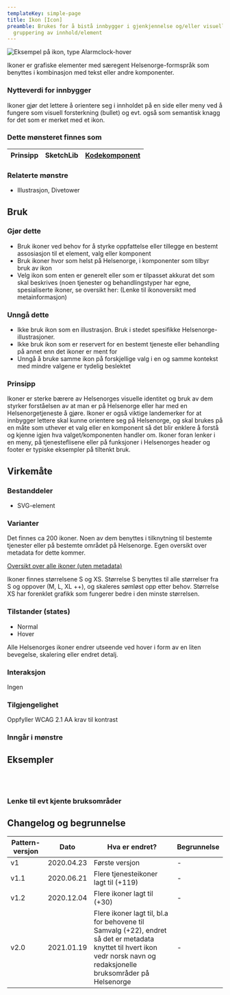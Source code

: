 ```yaml
---
templateKey: simple-page
title: Ikon [Icon]
preamble: Brukes for å bistå innbygger i gjenkjennelse og/eller visuell
  gruppering av innhold/element
---
```


<img src="/img/Icon-Alarmclock-Hover.png" title="Icon example image" alt="Eksempel på ikon, type Alarmclock-hover"/>

Ikoner er grafiske elementer med særegent Helsenorge-formspråk som benyttes i kombinasjon med tekst eller andre komponenter.

### Nytteverdi for innbygger

Ikoner gjør det lettere å orientere seg i innholdet på en side eller meny ved å fungere som visuell forsterkning (bullet) og evt. også som semantisk knagg for det som er merket med et ikon.




### Dette mønsteret finnes som

| Prinsipp | SketchLib | [Kodekomponent](https://helsenorge.design/library/components/icon) |
| ---- | --- | --- |

### Relaterte mønstre

* Illustrasjon, Divetower

## Bruk
### Gjør dette

* Bruk ikoner ved behov for å styrke oppfattelse eller tillegge en bestemt assosiasjon til et element, valg eller komponent
* Bruk ikoner hvor som helst på Helsenorge, i komponenter som tilbyr bruk av ikon
* Velg ikon som enten er generelt eller som er tilpasset akkurat det som skal beskrives (noen tjenester og behandlingstyper har egne, spesialiserte ikoner, se oversikt her: (Lenke til ikonoversikt med metainformasjon)

### Unngå dette

* Ikke bruk ikon som en illustrasjon. Bruk i stedet spesifikke Helsenorge-illustrasjoner.
* Ikke bruk ikon som er reservert for en bestemt tjeneste eller behandling på annet enn det ikoner er ment for
* Unngå å bruke samme ikon på forskjellige valg i en og samme kontekst med mindre valgene er tydelig beslektet


### Prinsipp

Ikoner er sterke bærere av Helsenorges visuelle identitet og bruk av dem styrker forståelsen av at man er på Helsenorge eller har med en Helsenorgetjeneste å gjøre. Ikoner er også viktige landemerker for at innbygger lettere skal kunne orientere seg på Helsenorge, og skal brukes på en måte som uthever et valg eller en komponent så det blir enklere å forstå og kjenne igjen hva valget/komponenten handler om. Ikoner foran lenker i en meny, på tjenesteflisene eller på funksjoner i Helsenorges header og footer er typiske eksempler på tiltenkt bruk. 

## Virkemåte
### Bestanddeler

* SVG-element

### Varianter

Det finnes ca 200 ikoner. Noen av dem benyttes i tilknytning til bestemte tjenester
eller på bestemte området på Helsenorge. Egen oversikt over metadata for dette kommer.

[Oversikt over alle ikoner (uten metadata)](https://helsenorge.design/library/icons)

Ikoner finnes størrelsene S og XS. Størrelse S benyttes til alle størrelser fra S og oppover (M, L, XL ++), og skaleres sømløst opp etter behov. Størrelse XS har forenklet grafikk som fungerer bedre i den minste størrelsen.

### Tilstander (states)

* Normal
* Hover

Alle Helsenorges ikoner endrer utseende ved hover i form av en liten bevegelse, skalering eller endret detalj. 

### Interaksjon

Ingen

### Tilgjengelighet

Oppfyller WCAG 2.1 AA krav til kontrast

### Inngår i mønstre



## Eksempler

<br />
<br />

### Lenke til evt kjente bruksområder


## Changelog og begrunnelse

| Pattern-versjon | Dato       | Hva er endret?                | Begrunnelse |
| --------------- | ---------- | ----------------------------- | ----------- |
| v1              | 2020.04.23 | Første versjon  | \-          |
| v1.1            | 2020.06.21 | Flere tjenesteikoner lagt til (+119) | \-          |
| v1.2            | 2020.12.04 | Flere ikoner lagt til (+30) | \-          |
| v2.0            | 2021.01.19 | Flere ikoner lagt til, bl.a for behovene til Samvalg (+22), endret så det er metadata knyttet til hvert ikon vedr norsk navn og redaksjonelle bruksområder på Helsenorge | \-          |



<br />
<br />